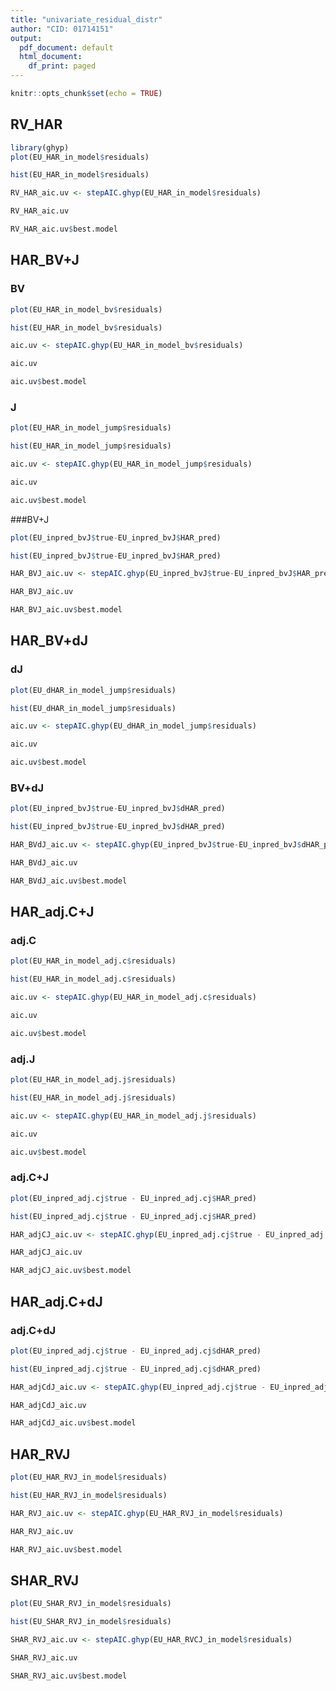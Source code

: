 ```yaml
---
title: "univariate_residual_distr"
author: "CID: 01714151"
output:
  pdf_document: default
  html_document:
    df_print: paged
---
```


```r
knitr::opts_chunk$set(echo = TRUE)
```

## RV_HAR
```r
library(ghyp)
plot(EU_HAR_in_model$residuals)

hist(EU_HAR_in_model$residuals)

RV_HAR_aic.uv <- stepAIC.ghyp(EU_HAR_in_model$residuals)

RV_HAR_aic.uv

RV_HAR_aic.uv$best.model
```
## HAR_BV+J
### BV
```r
plot(EU_HAR_in_model_bv$residuals)

hist(EU_HAR_in_model_bv$residuals)

aic.uv <- stepAIC.ghyp(EU_HAR_in_model_bv$residuals)

aic.uv

aic.uv$best.model
```
### J
```r
plot(EU_HAR_in_model_jump$residuals)

hist(EU_HAR_in_model_jump$residuals)

aic.uv <- stepAIC.ghyp(EU_HAR_in_model_jump$residuals)

aic.uv

aic.uv$best.model
```

###BV+J
```r
plot(EU_inpred_bvJ$true-EU_inpred_bvJ$HAR_pred)

hist(EU_inpred_bvJ$true-EU_inpred_bvJ$HAR_pred)

HAR_BVJ_aic.uv <- stepAIC.ghyp(EU_inpred_bvJ$true-EU_inpred_bvJ$HAR_pred)

HAR_BVJ_aic.uv

HAR_BVJ_aic.uv$best.model
```
## HAR_BV+dJ
### dJ
```r
plot(EU_dHAR_in_model_jump$residuals)

hist(EU_dHAR_in_model_jump$residuals)

aic.uv <- stepAIC.ghyp(EU_dHAR_in_model_jump$residuals)

aic.uv

aic.uv$best.model
```

### BV+dJ
```r
plot(EU_inpred_bvJ$true-EU_inpred_bvJ$dHAR_pred)

hist(EU_inpred_bvJ$true-EU_inpred_bvJ$dHAR_pred)

HAR_BVdJ_aic.uv <- stepAIC.ghyp(EU_inpred_bvJ$true-EU_inpred_bvJ$dHAR_pred)

HAR_BVdJ_aic.uv

HAR_BVdJ_aic.uv$best.model
```
## HAR_adj.C+J
### adj.C
```r
plot(EU_HAR_in_model_adj.c$residuals)

hist(EU_HAR_in_model_adj.c$residuals)

aic.uv <- stepAIC.ghyp(EU_HAR_in_model_adj.c$residuals)

aic.uv

aic.uv$best.model
```
### adj.J
```r
plot(EU_HAR_in_model_adj.j$residuals)

hist(EU_HAR_in_model_adj.j$residuals)

aic.uv <- stepAIC.ghyp(EU_HAR_in_model_adj.j$residuals)

aic.uv

aic.uv$best.model
```
### adj.C+J
```r
plot(EU_inpred_adj.cj$true - EU_inpred_adj.cj$HAR_pred)

hist(EU_inpred_adj.cj$true - EU_inpred_adj.cj$HAR_pred)

HAR_adjCJ_aic.uv <- stepAIC.ghyp(EU_inpred_adj.cj$true - EU_inpred_adj.cj$HAR_pred)

HAR_adjCJ_aic.uv

HAR_adjCJ_aic.uv$best.model
```

## HAR_adj.C+dJ
### adj.C+dJ
```r
plot(EU_inpred_adj.cj$true - EU_inpred_adj.cj$dHAR_pred)

hist(EU_inpred_adj.cj$true - EU_inpred_adj.cj$dHAR_pred)

HAR_adjCdJ_aic.uv <- stepAIC.ghyp(EU_inpred_adj.cj$true - EU_inpred_adj.cj$dHAR_pred)

HAR_adjCdJ_aic.uv

HAR_adjCdJ_aic.uv$best.model
```

## HAR_RVJ
```r
plot(EU_HAR_RVJ_in_model$residuals)

hist(EU_HAR_RVJ_in_model$residuals)

HAR_RVJ_aic.uv <- stepAIC.ghyp(EU_HAR_RVJ_in_model$residuals)

HAR_RVJ_aic.uv

HAR_RVJ_aic.uv$best.model
```

## SHAR_RVJ
```r
plot(EU_SHAR_RVJ_in_model$residuals)

hist(EU_SHAR_RVJ_in_model$residuals)

SHAR_RVJ_aic.uv <- stepAIC.ghyp(EU_HAR_RVCJ_in_model$residuals)

SHAR_RVJ_aic.uv

SHAR_RVJ_aic.uv$best.model
```
